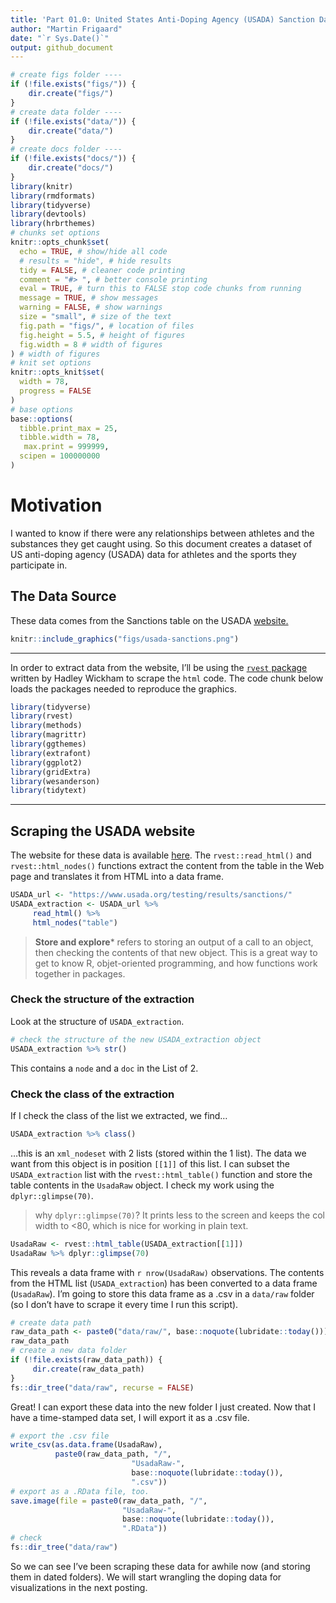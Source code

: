 ```yaml
---
title: 'Part 01.0: United States Anti-Doping Agency (USADA) Sanction Data - Downloading data with `xml` and `rvest`'
author: "Martin Frigaard"
date: "`r Sys.Date()`"
output: github_document
---
```


```r
# create figs folder ----
if (!file.exists("figs/")) {
    dir.create("figs/")
}
# create data folder ----
if (!file.exists("data/")) {
    dir.create("data/")
}
# create docs folder ----
if (!file.exists("docs/")) {
    dir.create("docs/")
}
library(knitr)
library(rmdformats)
library(tidyverse)
library(devtools)
library(hrbrthemes)
# chunks set options
knitr::opts_chunk$set(
  echo = TRUE, # show/hide all code
  # results = "hide", # hide results
  tidy = FALSE, # cleaner code printing
  comment = "#> ", # better console printing
  eval = TRUE, # turn this to FALSE stop code chunks from running
  message = TRUE, # show messages
  warning = FALSE, # show warnings
  size = "small", # size of the text
  fig.path = "figs/", # location of files
  fig.height = 5.5, # height of figures
  fig.width = 8 # width of figures
) # width of figures
# knit set options
knitr::opts_knit$set(
  width = 78,
  progress = FALSE
)
# base options
base::options(
  tibble.print_max = 25,
  tibble.width = 78,
   max.print = 999999,
  scipen = 100000000
)
```

# Motivation

I wanted to know if there were any relationships between athletes and the substances they get caught using. So this document creates a dataset of US anti-doping agency (USADA) data for athletes and the sports they participate in. 

## The Data Source

These data comes from the Sanctions table on the USADA [website.](https://www.usada.org/testing/results/sanctions/) 

```r
knitr::include_graphics("figs/usada-sanctions.png")
```


***

In order to extract data from the website, I'll be using the [`rvest` package](https://cran.r-project.org/web/packages/rvest/index.html) written by Hadley Wickham to scrape the `html` code. The code chunk below loads the packages needed to reproduce the graphics. 

```r
library(tidyverse)
library(rvest)
library(methods)
library(magrittr)
library(ggthemes)
library(extrafont)
library(ggplot2)
library(gridExtra)
library(wesanderson)
library(tidytext)
```

***

## Scraping the USADA website

The website for these data is available [here](https://tinyurl.com/yc346fq5). The `rvest::read_html()` and `rvest::html_nodes()` functions extract the content from the table in the Web page and translates it from HTML into a data frame.

```r
USADA_url <- "https://www.usada.org/testing/results/sanctions/"
USADA_extraction <- USADA_url %>%
     read_html() %>%
     html_nodes("table")
```



> **Store and explore*** refers to storing an output of a call to an object, then checking the contents of that new object. This is a great way to get to know R, objet-oriented programming, and how functions work together in packages. 

### Check the structure of the extraction

Look at the structure of `USADA_extraction`.

```r
# check the structure of the new USADA_extraction object
USADA_extraction %>% str()
```

This contains a `node` and a `doc` in the List of 2. 

### Check the class of the extraction

If I check the class of the list we extracted, we find...

```r
USADA_extraction %>% class()
```

...this is an `xml_nodeset` with 2 lists (stored within the 1 list). The data we want from this object is in position `[[1]]` of this list. I can subset the `USADA_extraction` list with the `rvest::html_table()` function and store the table contents in the `UsadaRaw` object. I check my work using the `dplyr::glimpse(70)`.

> why `dplyr::glimpse(70)`? It prints less to the screen and keeps the col width to <80, which is nice for working in plain text.

```r
UsadaRaw <- rvest::html_table(USADA_extraction[[1]])
UsadaRaw %>% dplyr::glimpse(70)
```


This reveals a data frame with `r nrow(UsadaRaw)` observations. The contents from the HTML list (`USADA_extraction`) has been converted to a data frame (`UsadaRaw`). I'm going to store this data frame as a .csv in a `data/raw` folder (so I don't have to scrape it every time I run this script). 
```r
# create data path
raw_data_path <- paste0("data/raw/", base::noquote(lubridate::today()))
raw_data_path
# create a new data folder
if (!file.exists(raw_data_path)) {
     dir.create(raw_data_path)
}
fs::dir_tree("data/raw", recurse = FALSE)
```

Great! I can export these data into the new folder I just created. Now that I have a time-stamped data set, I will export it as a .csv file. 

```r
# export the .csv file
write_csv(as.data.frame(UsadaRaw), 
          paste0(raw_data_path, "/",
                           "UsadaRaw-",
                           base::noquote(lubridate::today()),
                           ".csv"))
# export as a .RData file, too.
save.image(file = paste0(raw_data_path, "/",
                         "UsadaRaw-", 
                         base::noquote(lubridate::today()),
                         ".RData"))
# check
fs::dir_tree("data/raw")
```

So we can see I've been scraping these data for awhile now (and storing them in dated folders). We will start wrangling the doping data for visualizations in the next posting. 